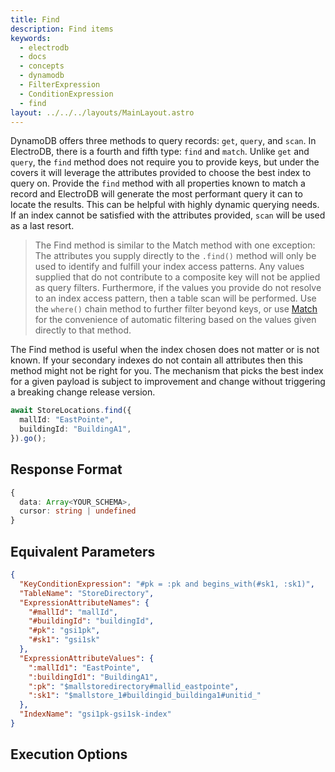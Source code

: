 ```yaml
---
title: Find
description: Find items
keywords:
  - electrodb
  - docs
  - concepts
  - dynamodb
  - FilterExpression
  - ConditionExpression
  - find
layout: ../../../layouts/MainLayout.astro
---
```


DynamoDB offers three methods to query records: `get`, `query`, and `scan`. In ElectroDB, there is a fourth and fifth type: `find` and `match`. Unlike `get` and `query`, the `find` method does not require you to provide keys, but under the covers it will leverage the attributes provided to choose the best index to query on. Provide the `find` method with all properties known to match a record and ElectroDB will generate the most performant query it can to locate the results. This can be helpful with highly dynamic querying needs. If an index cannot be satisfied with the attributes provided, `scan` will be used as a last resort.

> The Find method is similar to the Match method with one exception: The attributes you supply directly to the `.find()` method will only be used to identify and fulfill your index access patterns. Any values supplied that do not contribute to a composite key will not be applied as query filters. Furthermore, if the values you provide do not resolve to an index access pattern, then a table scan will be performed. Use the `where()` chain method to further filter beyond keys, or use [Match](/en/queries/match) for the convenience of automatic filtering based on the values given directly to that method.

The Find method is useful when the index chosen does not matter or is not known. If your secondary indexes do not contain all attributes then this method might not be right for you. The mechanism that picks the best index for a given payload is subject to improvement and change without triggering a breaking change release version.


<ExampleSetup />

```typescript
await StoreLocations.find({
  mallId: "EastPointe",
  buildingId: "BuildingA1",
}).go();
```

## Response Format

```typescript
{
  data: Array<YOUR_SCHEMA>,
  cursor: string | undefined
}
```

## Equivalent Parameters

```json
{
  "KeyConditionExpression": "#pk = :pk and begins_with(#sk1, :sk1)",
  "TableName": "StoreDirectory",
  "ExpressionAttributeNames": {
    "#mallId": "mallId",
    "#buildingId": "buildingId",
    "#pk": "gsi1pk",
    "#sk1": "gsi1sk"
  },
  "ExpressionAttributeValues": {
    ":mallId1": "EastPointe",
    ":buildingId1": "BuildingA1",
    ":pk": "$mallstoredirectory#mallid_eastpointe",
    ":sk1": "$mallstore_1#buildingid_buildinga1#unitid_"
  },
  "IndexName": "gsi1pk-gsi1sk-index"
}
```

## Execution Options


<PartialExample />

